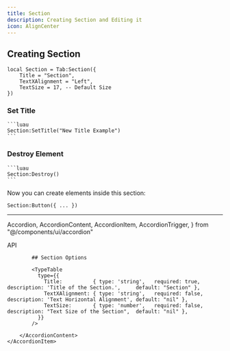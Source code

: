 ```yaml
---
title: Section
description: Creating Section and Editing it
icon: AlignCenter
---
```



## Creating Section 

```luau
local Section = Tab:Section({ 
    Title = "Section",
    TextXAlignment = "Left",
    TextSize = 17, -- Default Size
})
```

### Set Title
    ```luau
    Section:SetTitle("New Title Example")
    ```

### Destroy Element
    ```luau
    Section:Destroy()
    ```
    
Now you can create elements inside this section:
```luau tab="Button"
Section:Button({ ... })
```


<hr/>


  Accordion,
  AccordionContent,
  AccordionItem,
  AccordionTrigger,
} from "@/components/ui/accordion"

<Accordion type="single"  collapsible>
    <AccordionItem value="item-1">
        <AccordionTrigger>API</AccordionTrigger>
        <AccordionContent>
            
            ## Section Options
            
            <TypeTable
              type={{
                Title:          { type: 'string',   required: true,  description: 'Title of the Section.',     default: "Section" },
                TextXAlignment: { type: 'string',   required: false, description: 'Text Horizontal Alignment', default: "nil" },
                TextSize:       { type: 'number',   required: false,  description: "Text Size of the Section",  default: "nil" },
              }}
            />
            
        </AccordionContent>
    </AccordionItem>
</Accordion>
